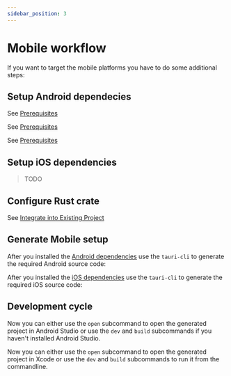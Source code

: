 ```yaml
---
sidebar_position: 3
---
```



# Mobile workflow

If you want to target the mobile platforms you have to do some additional steps:

## Setup Android dependecies

<Tabs groupId="os">
  <TabItem value="windows" label="Windows">

See [Prerequisites](../../guides/getting-started/prerequisites/windows.md#android)

  </TabItem>

  <TabItem value="macos" label="macOS">

See [Prerequisites](../../guides/getting-started/prerequisites/macos.md#android)

  </TabItem>

  <TabItem value="linux" label="Linux">

See [Prerequisites](../../guides/getting-started/prerequisites/linux.md#android)

  </TabItem>
</Tabs>

## Setup iOS dependencies

> TODO

## Configure Rust crate

See [Integrate into Existing Project]

## Generate Mobile setup

<Tabs groupId="platform">
  <TabItem value="android" label="Android">

After you installed the [Android dependencies](#setup-android-dependecies) use the `tauri-cli` to generate the required Android source code:

<Command name="android init" />

  </TabItem>

  <TabItem value="ios" label="iOS">

After you installed the [iOS dependencies](#setup-ios-dependencies) use the `tauri-cli` to generate the required iOS source code:

<Command name="ios init" />

  </TabItem>
</Tabs>

## Development cycle

<Tabs groupId="platform">
  <TabItem value="android" label="Android">

Now you can either use the `open` subcommand to open the generated project in Android Studio or use the `dev` and `build`
subcommands if you haven't installed Android Studio.

<Command name="android open" />

<Command name="android dev" />

  </TabItem>

  <TabItem value="ios" label="iOS">

Now you can either use the `open` subcommand to open the generated project in Xcode or use the `dev` and `build`
subcommands to run it from the commandline.

<Command name="ios open" />

<Command name="ios dev" />

  </TabItem>
</Tabs>

[integrate into existing project]: ./integrate.mdx

